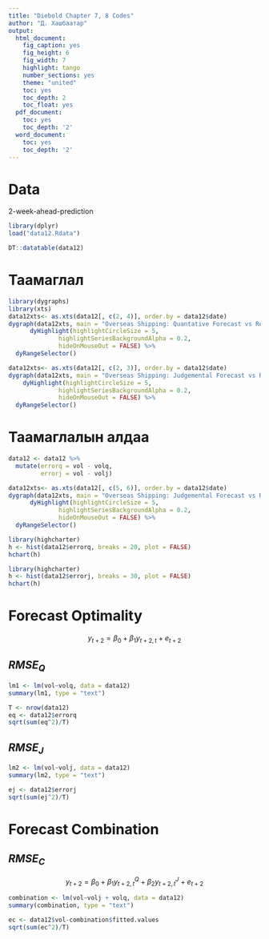 ```yaml
---
title: "Diebold Chapter 7, 8 Codes"
author: "Д. Хашбаатар"
output:
  html_document:
    fig_caption: yes
    fig_height: 6
    fig_width: 7
    highlight: tango
    number_sections: yes
    theme: "united"
    toc: yes
    toc_depth: 2
    toc_float: yes
  pdf_document:
    toc: yes
    toc_depth: '2'
  word_document:
    toc: yes
    toc_depth: '2'
---
```


# Data

2-week-ahead-prediction

```r
library(dplyr)
load("data12.Rdata")
```
```r
DT::datatable(data12)
```

# Таамаглал

```r
library(dygraphs)
library(xts)
data12xts<- as.xts(data12[, c(2, 4)], order.by = data12$date)
dygraph(data12xts, main = "Overseas Shipping: Quantative Forecast vs Realization") %>% 
      dyHighlight(highlightCircleSize = 5, 
              highlightSeriesBackgroundAlpha = 0.2,
              hideOnMouseOut = FALSE) %>% 
  dyRangeSelector()
```


```r
data12xts<- as.xts(data12[, c(2, 3)], order.by = data12$date)
dygraph(data12xts, main = "Overseas Shipping: Judgemental Forecast vs Realization") %>% 
    dyHighlight(highlightCircleSize = 5, 
              highlightSeriesBackgroundAlpha = 0.2,
              hideOnMouseOut = FALSE) %>% 
  dyRangeSelector()

```

# Таамаглалын алдаа

```r
data12 <- data12 %>% 
  mutate(errorq = vol - volq,
         errorj = vol - volj)
```

```r
data12xts<- as.xts(data12[, c(5, 6)], order.by = data12$date)
dygraph(data12xts, main = "Overseas Shipping: Judgemental Forecast vs Realization") %>% 
      dyHighlight(highlightCircleSize = 5, 
              highlightSeriesBackgroundAlpha = 0.2,
              hideOnMouseOut = FALSE) %>% 
  dyRangeSelector()

```
```r
library(highcharter)
h <- hist(data12$errorq, breaks = 20, plot = FALSE)
hchart(h)
```
```r
library(highcharter)
h <- hist(data12$errorj, breaks = 30, plot = FALSE)
hchart(h)
```


# Forecast Optimality

$$y_{t+2}=\beta_0+\beta_1 y_{t+2,t}+e_{t+2}$$

## $RMSE_Q$

```r
lm1 <- lm(vol~volq, data = data12)
summary(lm1, type = "text")
```

```r
T <- nrow(data12)
eq <- data12$errorq
sqrt(sum(eq^2)/T)
```


## $RMSE_J$

```r
lm2 <- lm(vol~volj, data = data12)
summary(lm2, type = "text")
```

```r
ej <- data12$errorj
sqrt(sum(ej^2)/T)
```

# Forecast Combination

## $RMSE_C$

$$y_{t+2}=\beta_0+\beta_1 y^Q_{t+2,t}+ \beta_2 y^J_{t+2,t}+e_{t+2}$$
```r
combination <- lm(vol~volj + volq, data = data12)
summary(combination, type = "text")
```


```r
ec <- data12$vol-combination$fitted.values
sqrt(sum(ec^2)/T)
```

